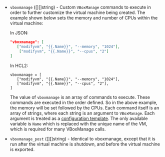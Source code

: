 <!-- Code generated from the comments of the VBoxManageConfig struct in builder/virtualbox/common/vboxmanage_config.go; DO NOT EDIT MANUALLY -->

- `vboxmanage` ([][]string) - Custom `VBoxManage` commands to execute in order to further customize
  the virtual machine being created. The example shown below sets the memory and number of CPUs
  within the virtual machine:
  
  In JSON:
  ```json
  "vboxmanage": [
     ["modifyvm", "{{.Name}}", "--memory", "1024"],
  	  ["modifyvm", "{{.Name}}", "--cpus", "2"]
  ]
  ```
  
  In HCL2:
  ```hcl
  vboxmanage = [
     ["modifyvm", "{{.Name}}", "--memory", "1024"],
     ["modifyvm", "{{.Name}}", "--cpus", "2"],
  ]
  ```
  
  The value of `vboxmanage` is an array of commands to execute. These commands are
  executed in the order defined. So in the above example, the memory will be set
  followed by the CPUs.
  Each command itself is an array of strings, where each string is an argument to
  `VBoxManage`. Each argument is treated as a [configuration
  template](/docs/templates/engine). The only available
  variable is `Name` which is replaced with the unique name of the VM, which is
  required for many VBoxManage calls.

- `vboxmanage_post` ([][]string) - Identical to vboxmanage,
  except that it is run after the virtual machine is shutdown, and before the
  virtual machine is exported.

